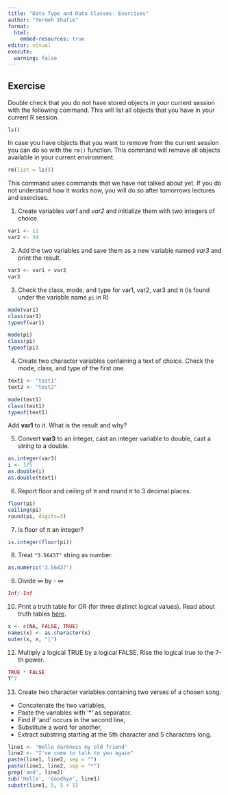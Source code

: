```yaml
---
title: "Data Type and Data Classes: Exercises"
author: "Termeh Shafie"
format:
  html:
    embed-resources: true
editor: visual
execute:
  warning: false
---
```


## Exercise

Double check that you do not have stored objects in your current session with the following command. This will list all objects that you have in
your current R session.

```r
ls()
```

In case you have objects that you want to remove from the current session you can do so with the `rm()` function. <i class="fas fa-exclamation-circle"></i> This command will remove all objects available in your current environment.

```r
rm(list = ls())
```

This command uses commands that we have not talked about yet. If you do not understand how it works now, you will do so after tomorrows lectures and exercises.

1. Create variables *var1* and *var2* and initialize them with two integers of choice.

```r
var1 <- 11
var2 <- 34
```

2. Add the two variables and save them as a new variable named *var3* and print the result.

```r
var3 <- var1 + var2
var3
```

3. Check the class, mode, and type for var1, var2, var3 and &pi; (is found under the variable name `pi` in R)

```r
mode(var1)
class(var1)
typeof(var1)
```

```r
mode(pi)
class(pi)
typeof(pi)
```

4. Create two character variables containing a text of choice. Check the mode, class, and type of the first one.

```r
text1 <- "test1"
text2 <- "test2"

mode(text1)
class(text1)
typeof(text1)
```

Add **var1** to it. What is the result and why?

<!-- # ```{r,include = FALSE, accordion=TRUE, error=TRUE} -->
<!-- # text1+var1 -->
<!-- # ``` -->

5. Convert **var3** to an integer, cast an integer variable to double, cast a string to a double.

```r
as.integer(var3)
i <- 175
as.double(i)
as.double(text1)
```

6. Report floor and ceiling of &pi; and round &pi; to 3 decimal places.

```r
floor(pi)
ceiling(pi)
round(pi, digits=3)
```

7. Is floor of &pi; an integer?

```r
is.integer(floor(pi))
```

8. Treat `"3.56437"` string as number.

```r
as.numeric('3.56437')
```

9. Divide &infin; by - &infin;

```r
Inf/-Inf
```


10. Print a truth table for OR (for three distinct logical values). Read about truth tables [here](https://en.wikipedia.org/wiki/Truth_table).

```r
x <- c(NA, FALSE, TRUE)
names(x) <- as.character(x)
outer(x, x, "|")
```

12. Multiply a logical TRUE by a logical FALSE. Rise the logical true to the 7-th power.

```r
TRUE * FALSE
T^7
```

13. Create two character variables containing two verses of a chosen song.

- Concatenate the two variables,  
- Paste the variables with '\*' as separator.  
- Find if 'and' occurs in the second line,  
- Substitute a word for another,  
- Extract substring starting at the 5th character and 5 characters long.  

```r
line1 <- "Hello darkness my old friend"
line2 <- "I've come to talk to you again"
paste(line1, line2, sep = "")
paste(line1, line2, sep = "*")
grep('and', line2)
sub('Hello', 'Goodbye', line1)
substr(line1, 5, 5 + 5)
```
